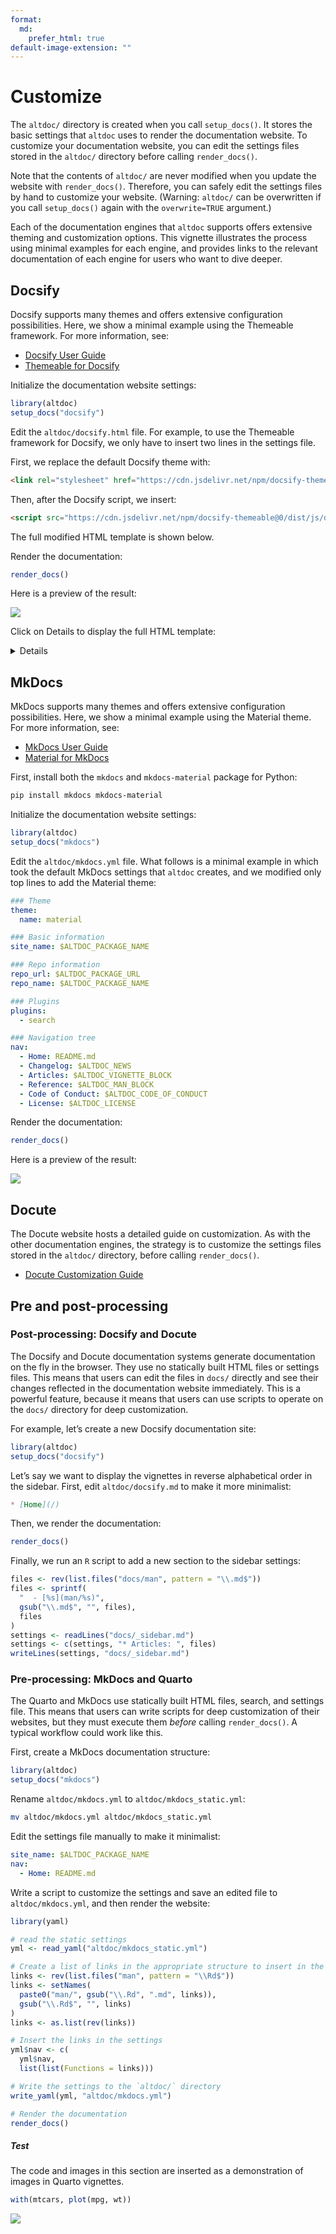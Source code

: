 ```yaml
---
format:
  md:
    prefer_html: true
default-image-extension: ""
---
```

# Customize

The `altdoc/` directory is created when you call `setup_docs()`. It stores the basic settings that `altdoc` uses to render the documentation website. To customize your documentation website, you can edit the settings files stored in the `altdoc/` directory before calling `render_docs()`. 

Note that the contents of `altdoc/` are never modified when you update the website with `render_docs()`. Therefore, you can safely edit the settings files by hand to customize your website. (Warning: `altdoc/` can be overwritten if you call `setup_docs()` again with the `overwrite=TRUE` argument.)

Each of the documentation engines that `altdoc` supports offers extensive theming and customization options. This vignette illustrates the process using minimal examples for each engine, and provides links to the relevant documentation of each engine for users who want to dive deeper.

## Docsify

Docsify supports many themes and offers extensive configuration possibilities. Here, we show a minimal example using the Themeable framework. For more information, see:

* [Docsify User Guide](https://docsify.js.org/#/)
* [Themeable for Docsify](https://jhildenbiddle.github.io/docsify-themeable/#/)

Initialize the documentation website settings:

```r
library(altdoc)
setup_docs("docsify")
```

Edit the `altdoc/docsify.html` file. For example, to use the Themeable framework for Docsify, we only have to insert two lines in the settings file.

First, we replace the default Docsify theme with:

```html
<link rel="stylesheet" href="https://cdn.jsdelivr.net/npm/docsify-themeable@0/dist/css/theme-simple.css">
```

Then, after the Docsify script, we insert:

```html
<script src="https://cdn.jsdelivr.net/npm/docsify-themeable@0/dist/js/docsify-themeable.min.js"></script>
```

The full modified HTML template is shown below.

Render the documentation:

```r
render_docs()
```

Here is a preview of the result:

![](images/themes_docsify_preview.png)


Click on Details to display the full HTML template:

<details>
```html
<!-- index.html -->
<!DOCTYPE html>
<html>
<head>
  <meta http-equiv="X-UA-Compatible" content="IE=edge,chrome=1">
  <meta name="viewport" content="width=device-width,initial-scale=1">
  <meta charset="UTF-8">
  <!-- Theme: Simple (light + dark) -->
  <link rel="stylesheet" href="https://cdn.jsdelivr.net/npm/docsify-themeable@0/dist/css/theme-simple.css">

</head>
<body>
  <div id="app"></div>
  <script>
    window.$docsify = {
      name: '$ALTDOC_PACKAGE_NAME',
      repo: '$ALTDOC_PACKAGE_URL_GITHUB',
      loadSidebar: true,
      subMaxLevel: 2,
      search: {
        placeholder: 'Search',
        depth: 3,
      },
      auto2top: true,
      copyCode: {
        buttonText : 'Copy',
        errorText  : 'Error',
        successText: 'Copied'
      },
      plugins: [
        function(hook) {
          var footer = ["<a href='$ALTDOC_PACKAGE_URL'> <code> $ALTDOC_PACKAGE_NAME </code> v. $ALTDOC_PACKAGE_VERSION </a> | Documentation made with <a href='https://altdoc.etiennebacher.com/'> <code> altdoc </code> v. $ALTDOC_VERSION</a>"].join('');

          hook.afterEach(function(html) {
            return html + footer;
          });
        }
      ]
    }
  </script>
  <script src="//cdn.jsdelivr.net/npm/docsify@4"></script>
  <script src="https://cdn.jsdelivr.net/npm/docsify-themeable@0/dist/js/docsify-themeable.min.js"></script>
  <script src="//cdn.jsdelivr.net/npm/docsify-copy-code"></script>
  <script src="//cdn.jsdelivr.net/npm/prismjs@1.24.1/components/prism-r.js"></script>
  <script src="//unpkg.com/docsify/lib/plugins/search.min.js"></script>
</body>
</html>
```
</details>

## MkDocs

MkDocs supports many themes and offers extensive configuration possibilities. Here, we show a minimal example using the Material theme. For more information, see:

* [MkDocs User Guide](https://www.mkdocs.org/user-guide/)
* [Material for MkDocs](https://squidfunk.github.io/mkdocs-material/customization/)

First, install both the `mkdocs` and `mkdocs-material` package for Python: 

```bash
pip install mkdocs mkdocs-material
```

Initialize the documentation website settings:

```r
library(altdoc)
setup_docs("mkdocs")
```

Edit the `altdoc/mkdocs.yml` file. What follows is a minimal example in which took the default MkDocs settings that `altdoc` creates, and we modified only top lines to add the Material theme:

```yaml
### Theme
theme:
  name: material

### Basic information
site_name: $ALTDOC_PACKAGE_NAME

### Repo information
repo_url: $ALTDOC_PACKAGE_URL
repo_name: $ALTDOC_PACKAGE_NAME

### Plugins
plugins:
  - search

### Navigation tree
nav:
  - Home: README.md
  - Changelog: $ALTDOC_NEWS
  - Articles: $ALTDOC_VIGNETTE_BLOCK
  - Reference: $ALTDOC_MAN_BLOCK
  - Code of Conduct: $ALTDOC_CODE_OF_CONDUCT
  - License: $ALTDOC_LICENSE
```

Render the documentation:

```r
render_docs()
```

Here is a preview of the result:

![](images/themes_mkdocs_preview.png)


## Docute

The Docute website hosts a detailed guide on customization. As with the other documentation engines, the strategy is to customize the settings files stored in the `altdoc/` directory, before calling `render_docs()`.

* [Docute Customization Guide](https://docute.egoist.dev/guide/customization)



## Pre and post-processing

### Post-processing: Docsify and Docute

The Docsify and Docute documentation systems generate documentation on the fly in the browser. They use no statically built HTML files or settings files. This means that users can edit the files in `docs/` directly and see their changes reflected in the documentation website immediately. This is a powerful feature, because it means that users can use scripts to operate on the `docs/` directory for deep customization. 

For example, let's create a new Docsify documentation site:

```r
library(altdoc)
setup_docs("docsify")
```

Let's say we want to display the vignettes in reverse alphabetical order in the sidebar. First, edit `altdoc/docsify.md` to make it more minimalist:

```markdown
* [Home](/)
```

Then, we render the documentation:

```r
render_docs()
```

Finally, we run an `R` script to add a new section to the sidebar settings:

```r
files <- rev(list.files("docs/man", pattern = "\\.md$"))
files <- sprintf(
  "  - [%s](man/%s)",
  gsub("\\.md$", "", files),
  files
)
settings <- readLines("docs/_sidebar.md")
settings <- c(settings, "* Articles: ", files)
writeLines(settings, "docs/_sidebar.md")
```

### Pre-processing: MkDocs and Quarto

The Quarto and MkDocs use statically built HTML files, search, and settings file. This means that users can write scripts for deep customization of their websites, but they must execute them *before* calling `render_docs()`. A typical workflow could work like this.

First, create a MkDocs documentation structure:

```r
library(altdoc)
setup_docs("mkdocs")
```

Rename `altdoc/mkdocs.yml` to `altdoc/mkdocs_static.yml`:

```bash
mv altdoc/mkdocs.yml altdoc/mkdocs_static.yml
```

Edit the settings file manually to make it minimalist:

```yaml
site_name: $ALTDOC_PACKAGE_NAME
nav:
  - Home: README.md
```

Write a script to customize the settings and save an edited file to `altdoc/mkdocs.yml`, and then render the website:

```r
library(yaml)

# read the static settings
yml <- read_yaml("altdoc/mkdocs_static.yml")

# Create a list of links in the appropriate structure to insert in the sidebar
links <- rev(list.files("man", pattern = "\\Rd$"))
links <- setNames(
  paste0("man/", gsub("\\.Rd", ".md", links)),
  gsub("\\.Rd$", "", links)
)
links <- as.list(rev(links))

# Insert the links in the settings
yml$nav <- c(
  yml$nav,
  list(list(Functions = links)))

# Write the settings to the `altdoc/` directory
write_yaml(yml, "altdoc/mkdocs.yml")

# Render the documentation
render_docs()
```


##### Test

The code and images in this section are inserted as a demonstration of images in Quarto vignettes.

```r
with(mtcars, plot(mpg, wt))
```

![](images/altdoc_logo_web.png)

